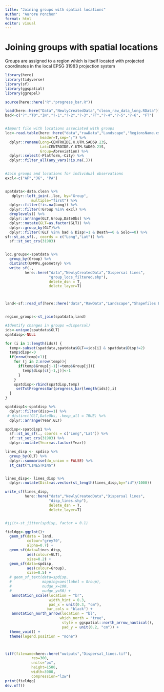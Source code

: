 ```yaml
---
title: "Joining groups with spatial locations"
author: "Aurore Ponchon"
format: html
editor: visual
---
```


# Joining groups with spatial locations

Groups are assigned to a region which is itself located with projected coordinates in the local EPSG 31983 projection system

```r
library(here)
library(tidyverse)
library(sf)
library(ggspatial)
library(ggrepel)

source(here::here("R","progress_bar.R"))

load(here::here("Data","NewlyCreatedData","clean_raw_data_long.RData"))
bad<-c("?","T0","IN","?-1","?-2","?-3","FT","?-4","?-5","?-6", "FT")


#Import file with locations associated with groups
loc<-read.table(here::here("data","rawData","Landscape","RegionsName.csv"),
                header=T,sep=";") %>% 
  dplyr::rename(Long=CENTROIDE.X.UTM.SAD69.23S,
                Lat=CENTROIDE.Y.UTM.SAD69.23S,
                Group=Abreviation) %>% 
  dplyr::select(-Platform,-City) %>% 
  dplyr::filter_all(any_vars(!is.na(.)))
  

#Join groups and locations for individual observations
excl<-c("AF","JG", "PA")


spatdata<-data.clean %>% 
   dplyr::left_join(.,loc, by="Group",
            multiple="first") %>% 
  dplyr::filter(!is.na(Long)) %>%
  dplyr::filter(!Group %in% excl) %>% 
  droplevels() %>% 
  dplyr::arrange(GLT,Group,DateObs) %>% 
  dplyr::mutate(GLT=as.factor(GLT)) %>% 
  dplyr::group_by(GLT)%>% 
  dplyr::filter(!GLT %in% bad & Disp!=1 & Death==0 & Solo==0) %>% 
sf::st_as_sf(., coords = c("Long","Lat")) %>% 
  sf::st_set_crs(31983) 


loc.groups<-spatdata %>% 
  group_by(Group) %>% 
  distinct(UMMPs,geometry) %>% 
  write_sf(.,
         here::here("data","NewlyCreatedData","Dispersal lines",
                    "group_locs_filtered.shp"),
                    delete_dsn = T,
                    delete_layer=T)



land<-sf::read_sf(here::here("data","RawData","Landscape","Shapefiles Landscape AMLD", "SIG-EDUC Redescobrindo 2021 - Fragmentos de Vegetação.shp")) 


region_groups<-st_join(spatdata,land)

#Identify changes in groups =dispersal)
ids<-unique(spatdata$GLT)
spatdisp<-NULL

for (i in 1:length(ids)) {
  temp<-subset(spatdata,spatdata$GLT==ids[i] & spatdata$Disp!=2)
  temp$disp<-0
  if(nrow(temp)>1){
    for (j in 2:nrow(temp)){
      if(temp$Group[j-1]!=temp$Group[j]){
        temp$disp[c(j-1,j)]<-1
      }
    }
    spatdisp<-rbind(spatdisp,temp)   
     setTxtProgressBar(progress_bar(length(ids)),i)  
  }
}  

spatdisp1<-spatdisp %>% 
  dplyr::filter(disp==1) %>% 
 # distinct(GLT,DateObs, .keep_all = TRUE) %>% 
  dplyr::arrange(Year,GLT) 

spdisp<-spatdisp1 %>% 
  sf::st_as_sf(., coords = c("Long","Lat")) %>% 
  sf::st_set_crs(31983) %>% 
  dplyr::mutate(Year=as.factor(Year))

lines_disp <- spdisp %>% 
  group_by(GLT) %>%
  dplyr::summarise(do_union = FALSE) %>%
  st_cast("LINESTRING") 


lines_disp<- lines_disp %>% 
  dplyr::mutate(Dist=as.vector(st_length(lines_disp,by="id")/1000))

write_sf(lines_disp,
         here::here("data","NewlyCreatedData","Dispersal lines",
                    "disp_lines.shp"),
                    delete_dsn = T,
                    delete_layer=T)


#jjit<-st_jitter(spdisp, factor = 0.1)

fieldgg<-ggplot()+
  geom_sf(data = land,
          colour="grey70",
          alpha=0.7) +
  geom_sf(data=lines_disp,
          aes(colour=GLT),
          size=0.2) +  
  geom_sf(data=spdisp,
          aes(colour=Group),
          size=0.5) +  
  # geom_sf_text(data=spdisp,
  #              mapping=aes(label = Group),
  #              nudge_x=100,
  #              nudge_y=50) +
   annotation_scale(location = "br",
                    width_hint = 0.3,
                    pad_x = unit(0.3, "cm"),
                   bar_cols = "black") +
   annotation_north_arrow(location = "bl",
                         which_north = "true",
                          style = ggspatial::north_arrow_nautical(),
                          pad_y = unit(0.2, "cm")) +
  theme_void() +
  theme(legend.position = "none")



tiff(filename=here::here("outputs","Dispersal_lines.tif"), 
            res=300,
            units="px",
            height=1500,
            width=3000,
            compression="lzw")
print(fieldgg)
dev.off()
```
